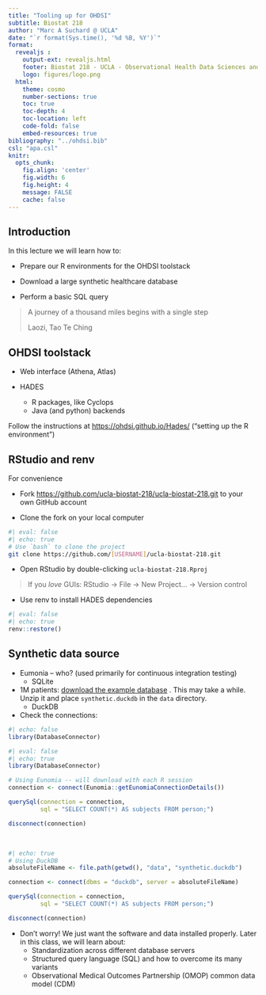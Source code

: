 ```yaml
---
title: "Tooling up for OHDSI"
subtitle: Biostat 218
author: "Marc A Suchard @ UCLA"
date: "`r format(Sys.time(), '%d %B, %Y')`"
format:
  revealjs :
    output-ext: revealjs.html
    footer: Biostat 218 - UCLA - Observational Health Data Sciences and Informatics (OHDSI)
    logo: figures/logo.png  
  html:
    theme: cosmo
    number-sections: true
    toc: true
    toc-depth: 4
    toc-location: left
    code-fold: false
    embed-resources: true
bibliography: "../ohdsi.bib"
csl: "apa.csl"
knitr:
  opts_chunk: 
    fig.align: 'center'
    fig.width: 6
    fig.height: 4
    message: FALSE
    cache: false
---
```


## Introduction

In this lecture we will learn how to:

- Prepare our R environments for the OHDSI toolstack

- Download a large synthetic healthcare database

- Perform a basic SQL query

> A journey of a thousand miles begins with a single step
>
> Laozi, Tao Te Ching

## OHDSI toolstack

- Web interface (Athena, Atlas)

- HADES

  - R packages, like Cyclops
  - Java (and python) backends

Follow the instructions at <https://ohdsi.github.io/Hades/> ("setting up the R environment")

## RStudio and renv {.scrollable}

For convenience 

- Fork <https://github.com/ucla-biostat-218/ucla-biostat-218.git> to your own GitHub account

- Clone the fork on your local computer

```bash
#| eval: false
#| echo: true
# Use `bash` to clone the project
git clone https://github.com/[USERNAME]/ucla-biostat-218.git
```

- Open RStudio by double-clicking `ucla-biostat-218.Rproj`

> If you *love* GUIs: RStudio -> File -> New Project... -> Version control

- Use renv to install HADES dependencies

```r
#| eval: false
#| echo: true
renv::restore()
```

## Synthetic data source {.scrollable}

- Eumonia -- who? (used primarily for continuous integration testing)
  - SQLite

- 1M patients: [download the example database](https://www.dropbox.com/scl/fi/rpqks4ud5n7kthy4i8mkg/synthetic.zip?rlkey=pye84vhflfhvfg1jsbeg703j5&st=0zcnlvgy&dl=1) . This may take a while.  Unzip it and place `synthetic.duckdb` in the `data` directory.
  - DuckDB

- Check the connections:

```r
#| echo: false
library(DatabaseConnector)
```

```r
#| eval: false
#| echo: true
library(DatabaseConnector)

# Using Eunomia -- will download with each R session
connection <- connect(Eunomia::getEunomiaConnectionDetails())

querySql(connection = connection,
         sql = "SELECT COUNT(*) AS subjects FROM person;")

disconnect(connection)
```

<br>

```r
#| echo: true
# Using DuckDB
absoluteFileName <- file.path(getwd(), "data", "synthetic.duckdb")

connection <- connect(dbms = "duckdb", server = absoluteFileName)

querySql(connection = connection,
         sql = "SELECT COUNT(*) AS subjects FROM person;")

disconnect(connection)
```

- Don't worry!  We just want the software and data installed properly.  Later in this class, we will learn about:
  - Standardization across different database servers
  - Structured query language (SQL) and how to overcome its many variants
  - Observational Medical Outcomes Partnership (OMOP) common data model (CDM)
